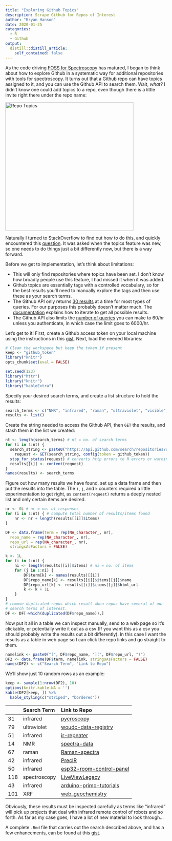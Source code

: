 ```yaml
---
title: "Exploring Github Topics"
description: Scrape Github for Repos of Interest
author: "Bryan Hanson"
date: 2020-01-25
categories:
  - R
  - Github
output:
  distill::distill_article:
    self_contained: false
---
```


As the code driving
[FOSS for Spectroscopy](https://bryanhanson.github.io/FOSS4Spectroscopy/) has matured, I began to think about how to explore Github in a systematic way for additional repositories with tools for spectroscopy.  It turns out that a Github repo can have topics assigned to it, and you can use the Github API to search them. Wait, *what?* I didn't know one could add topics to a repo, even though there is a little invite right there under the repo name:

<img src="P6_Repo_Topics.png" alt="Repo Topics" style="width:400px;"/>

Naturally I turned to StackOverflow to find out how to do this, and quickly encountered this [question](https://stackoverflow.com/a/48412541/633251).  It was asked when the topics feature was new, so one needs to do things just a bit differently now, but there is a way forward.

Before we get to implementation, let's think about limitations:

* This will only find repositories where topics have been set.  I don't know how broadly people use this feature, I had missed it when it was added.
* Github topics are essentially tags with a controlled vocabulary, so for the best results you'll need to manually explore the tags and then use these as your search terms.
* The Github API only returns [30 results](https://developer.github.com/v3/#pagination) at a time for most types of queries.  For our purposes this probably doesn't matter much.  The [documentation](https://developer.github.com/v3/guides/traversing-with-pagination/) explains how to iterate to get all possible results.
* The Github API also limits the [number of queries](https://developer.github.com/v3/#rate-limiting) you can make to 60/hr unless you authenticate, in which case the limit goes to 6000/hr.

Let's get to it! First, create a Github access token on your local machine using the instructions in this [gist](https://gist.github.com/bryanhanson/5d02c55b8e1178e84b7c119a7c6ca92b).  Next, load the needed libraries:

```r
# Clean the workspace but keep the token if present
keep <- "github_token"
library("knitr")
opts_chunk$set(eval = FALSE)
```

```r
set.seed(123)
library("httr")
library("knitr")
library("kableExtra")
```

Specify your desired search terms, and create a list structure to hold the results:

```r
search_terms <- c("NMR", "infrared", "raman", "ultraviolet", "visible", "XRF", "spectroscopy")
results <- list()
```

Create the string needed to access the Github API, then `GET` the results, and stash them in the list we created:

```r
nt <- length(search_terms) # nt = no. of search terms
for (i in 1:nt) {
  search_string <- paste0("https://api.github.com/search/repositories?q=topic:", search_terms[i])
	request <- GET(search_string, config(token = github_token))
  stop_for_status(request) # converts http errors to R errors or warnings
  results[[i]] <- content(request)
}
names(results) <- search_terms
```

Figure out how many results we have found, set up a data frame and then put the results into the table. The `i`, `j`, and `k` counters required a little experimentation to get right, as `content(request)` returns a deeply nested list and only certain items are desired.

```r
nr <- 0L # nr = no. of responses
for (i in 1:nt) { # compute total number of results/items found
	nr <- nr + length(results[[i]]$items)
}

DF <- data.frame(term = rep(NA_character_, nr),
  repo_name = rep(NA_character_, nr),
  repo_url = rep(NA_character_, nr),
  stringsAsFactors = FALSE)

k <- 1L
for (i in 1:nt) {
	ni <- length(results[[i]]$items) # ni = no. of items
	for (j in 1:ni) {
		DF$term[k] <- names(results)[[i]]
		DF$repo_name[k] <- results[[i]]$items[[j]]$name
		DF$repo_url[k] <- results[[i]]$items[[j]]$html_url
		k <- k + 1L
	}
}
# remove duplicated repos which result when repos have several of our
# search terms of interest.
DF <- DF[-which(duplicated(DF$repo_name)),]
```

Now put it all in a table we can inspect manually, send to a web page so it's clickable, or potentially write it out as a csv (If you want this as a csv you should probably write the results out a bit differently).  In this case I want the results as a table in web page so I can click the repo links and go straight to them.

```r
namelink <- paste0("[", DF$repo_name, "](", DF$repo_url, ")")
DF2 <- data.frame(DF$term, namelink, stringsAsFactors = FALSE)
names(DF2) <- c("Search Term", "Link to Repo")
```

We'll show just 10 random rows as an example:

```r
keep <- sample(1:nrow(DF2), 10)
options(knitr.kable.NA = '')
kable(DF2[keep, ]) %>%
  kable_styling(c("striped", "bordered"))
```

<!-- Since authenticating to Github in the Hugo + Netlify environment is tricky, we'll insert the results of running the code above next.  That way the page looks correct w/o running the code. -->

<table class="table table-striped table-bordered" style="margin-left: auto; margin-right: auto;">
<thead>
<tr>
<th style="text-align:left;">
</th>
<th style="text-align:left;">
Search Term
</th>
<th style="text-align:left;">
Link to Repo
</th>
</tr>
</thead>
<tbody>
<tr>
<td style="text-align:left;">
31
</td>
<td style="text-align:left;">
infrared
</td>
<td style="text-align:left;">
<a href="https://github.com/pycroscopy/pycroscopy">pycroscopy</a>
</td>
</tr>
<tr>
<td style="text-align:left;">
79
</td>
<td style="text-align:left;">
ultraviolet
</td>
<td style="text-align:left;">
<a href="https://github.com/woudc/woudc-data-registry">woudc-data-registry</a>
</td>
</tr>
<tr>
<td style="text-align:left;">
51
</td>
<td style="text-align:left;">
infrared
</td>
<td style="text-align:left;">
<a href="https://github.com/eddyyanto/ir-repeater">ir-repeater</a>
</td>
</tr>
<tr>
<td style="text-align:left;">
14
</td>
<td style="text-align:left;">
NMR
</td>
<td style="text-align:left;">
<a href="https://github.com/cheminfo-js/spectra-data">spectra-data</a>
</td>
</tr>
<tr>
<td style="text-align:left;">
67
</td>
<td style="text-align:left;">
raman
</td>
<td style="text-align:left;">
<a href="https://github.com/professordeng/Raman-spectra">Raman-spectra</a>
</td>
</tr>
<tr>
<td style="text-align:left;">
42
</td>
<td style="text-align:left;">
infrared
</td>
<td style="text-align:left;">
<a href="https://github.com/furrtek/PrecIR">PrecIR</a>
</td>
</tr>
<tr>
<td style="text-align:left;">
50
</td>
<td style="text-align:left;">
infrared
</td>
<td style="text-align:left;">
<a href="https://github.com/jrsmile/esp32-room-control-panel">esp32-room-control-panel</a>
</td>
</tr>
<tr>
<td style="text-align:left;">
118
</td>
<td style="text-align:left;">
spectroscopy
</td>
<td style="text-align:left;">
<a href="https://github.com/nasa-jpl/LiveViewLegacy">LiveViewLegacy</a>
</td>
</tr>
<tr>
<td style="text-align:left;">
43
</td>
<td style="text-align:left;">
infrared
</td>
<td style="text-align:left;">
<a href="https://github.com/federicosanna/arduino-primo-tutorials">arduino-primo-tutorials</a>
</td>
</tr>
<tr>
<td style="text-align:left;">
101
</td>
<td style="text-align:left;">
XRF
</td>
<td style="text-align:left;">
<a href="https://github.com/archaeological-research-facility/web_geochemistry">web_geochemistry</a>
</td>
</tr>
</tbody>
</table>

Obviously, these results must be inspected carefully as terms like "infrared" will pick up projects that deal with infrared remote control of robots and so forth.  As far as my case goes, I have a lot of new material to look through...

A complete `.Rmd` file that carries out the search described above, and has a few enhancements, can be found at this [gist](https://gist.github.com/bryanhanson/e7736f4493571087438c6dfb353c6343).
